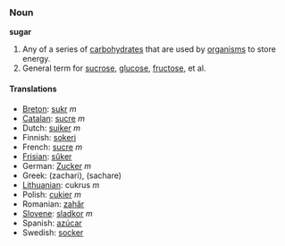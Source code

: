 ===Noun===
'''sugar'''

#Any of a series of [[carbohydrate]]s that are used by [[organism]]s to store energy.
#General term for [[sucrose]], [[glucose]], [[fructose]], et al.

====Translations====
*[[Breton]]: [[sukr]] ''m''
*[[Catalan]]: [[sucre]] ''m''
*Dutch: [[suiker]] ''m''
*Finnish: [[sokeri]]
*French: [[sucre]] ''m''
*[[Frisian]]: [[sûker]]
*German: [[Zucker]] ''m''
*Greek: (zachari), (sachare)
*[[Lithuanian]]: cukrus ''m''
*Polish: [[cukier]] ''m''
*Romanian: [[zahăr]]
*[[Slovene]]: [[sladkor]] ''m''
*Spanish: [[azúcar]]
*Swedish: [[socker]]